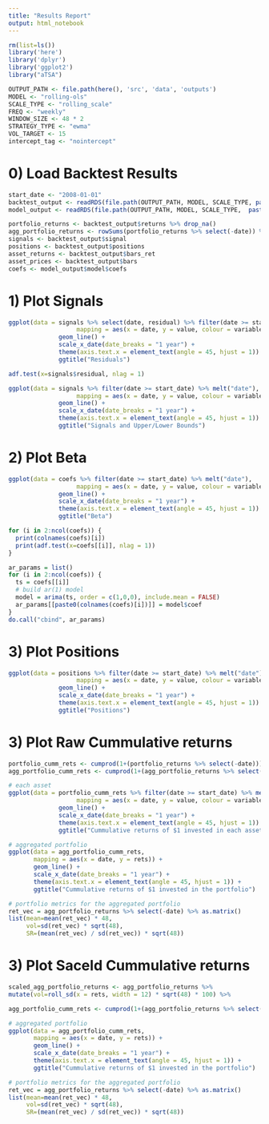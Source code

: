 ```yaml
---
title: "Results Report"
output: html_notebook
---
```


```r
rm(list=ls())
library('here')
library('dplyr')
library('ggplot2')
library("aTSA")

OUTPUT_PATH <- file.path(here(), 'src', 'data', 'outputs')
MODEL <- "rolling-ols"
SCALE_TYPE <- "rolling_scale"
FREQ <- "weekly"
WINDOW_SIZE <- 48 * 2
STRATEGY_TYPE <- "ewma"
VOL_TARGET <- 15
intercept_tag <- "nointercept"
```

# 0) Load Backtest Results

```r
start_date <- "2008-01-01"
backtest_output <- readRDS(file.path(OUTPUT_PATH, MODEL, SCALE_TYPE, paste0("backtest_results_", FREQ, "_", WINDOW_SIZE, "_", STRATEGY_TYPE, "_", intercept_tag, ".rds")))
model_output <- readRDS(file.path(OUTPUT_PATH, MODEL, SCALE_TYPE,  paste0("model_results_", FREQ, "_", WINDOW_SIZE, "_", intercept_tag, ".rds")))

portfolio_returns <- backtest_output$returns %>% drop_na()
agg_portfolio_returns <- rowSums(portfolio_returns %>% select(-date)) %>% as.data.table() %>% mutate(date=portfolio_returns$date) %>% select(date, everything()) %>% rename("rets":=".")
signals <- backtest_output$signal
positions <- backtest_output$positions
asset_returns <- backtest_output$bars_ret
asset_prices <- backtest_output$bars
coefs <- model_output$model$coefs
```

# 1) Plot Signals

```r
ggplot(data = signals %>% select(date, residual) %>% filter(date >= start_date) %>% melt("date"), 
                   mapping = aes(x = date, y = value, colour = variable, group = variable)) +
              geom_line() +
              scale_x_date(date_breaks = "1 year") + 
              theme(axis.text.x = element_text(angle = 45, hjust = 1)) +
              ggtitle("Residuals")

adf.test(x=signals$residual, nlag = 1)

ggplot(data = signals %>% filter(date >= start_date) %>% melt("date"), 
                   mapping = aes(x = date, y = value, colour = variable, group = variable)) +
              geom_line() +
              scale_x_date(date_breaks = "1 year") + 
              theme(axis.text.x = element_text(angle = 45, hjust = 1)) +
              ggtitle("Signals and Upper/Lower Bounds")
```

# 2) Plot Beta

```r
ggplot(data = coefs %>% filter(date >= start_date) %>% melt("date"), 
                   mapping = aes(x = date, y = value, colour = variable, group = variable)) +
              geom_line() +
              scale_x_date(date_breaks = "1 year") + 
              theme(axis.text.x = element_text(angle = 45, hjust = 1)) +
              ggtitle("Beta")

for (i in 2:ncol(coefs)) {
  print(colnames(coefs)[i])
  print(adf.test(x=coefs[[i]], nlag = 1))
}

ar_params = list()
for (i in 2:ncol(coefs)) {
  ts = coefs[[i]]
  # build ar(1) model
  model = arima(ts, order = c(1,0,0), include.mean = FALSE)
  ar_params[[paste0(colnames(coefs)[i])]] = model$coef
}
do.call("cbind", ar_params)
```

# 3) Plot Positions

```r
ggplot(data = positions %>% filter(date >= start_date) %>% melt("date"), 
                   mapping = aes(x = date, y = value, colour = variable, group = variable)) +
              geom_line() +
              scale_x_date(date_breaks = "1 year") + 
              theme(axis.text.x = element_text(angle = 45, hjust = 1)) +
              ggtitle("Positions")
```

# 3) Plot Raw Cummulative returns

```r
portfolio_cumm_rets <- cumprod(1+(portfolio_returns %>% select(-date))) %>% mutate(date=portfolio_returns$date) %>% select(date, everything())
agg_portfolio_cumm_rets <- cumprod(1+(agg_portfolio_returns %>% select(-date))) %>% mutate(date=agg_portfolio_returns$date) %>% select(date, everything())

# each asset
ggplot(data = portfolio_cumm_rets %>% filter(date >= start_date) %>% melt("date"), 
                   mapping = aes(x = date, y = value, colour = variable, group = variable)) +
              geom_line() +
              scale_x_date(date_breaks = "1 year") + 
              theme(axis.text.x = element_text(angle = 45, hjust = 1)) +
              ggtitle("Cummulative returns of $1 invested in each asset")

# aggregated portfolio
ggplot(data = agg_portfolio_cumm_rets,
       mapping = aes(x = date, y = rets)) + 
       geom_line() + 
       scale_x_date(date_breaks = "1 year") + 
       theme(axis.text.x = element_text(angle = 45, hjust = 1)) +
       ggtitle("Cummulative returns of $1 invested in the portfolio")

# portfolio metrics for the aggregated portfolio
ret_vec = agg_portfolio_returns %>% select(-date) %>% as.matrix()
list(mean=mean(ret_vec) * 48,
     vol=sd(ret_vec) * sqrt(48),
     SR=(mean(ret_vec) / sd(ret_vec)) * sqrt(48))
```

# 3) Plot Saceld Cummulative returns

```r
scaled_agg_portfolio_returns <- agg_portfolio_returns %>%
mutate(vol=roll_sd(x = rets, width = 12) * sqrt(48) * 100) %>%

agg_portfolio_cumm_rets <- cumprod(1+(agg_portfolio_returns %>% select(-date))) %>% mutate(date=agg_portfolio_returns$date) %>% select(date, everything())

# aggregated portfolio
ggplot(data = agg_portfolio_cumm_rets,
       mapping = aes(x = date, y = rets)) + 
       geom_line() + 
       scale_x_date(date_breaks = "1 year") + 
       theme(axis.text.x = element_text(angle = 45, hjust = 1)) +
       ggtitle("Cummulative returns of $1 invested in the portfolio")

# portfolio metrics for the aggregated portfolio
ret_vec = agg_portfolio_returns %>% select(-date) %>% as.matrix()
list(mean=mean(ret_vec) * 48,
     vol=sd(ret_vec) * sqrt(48),
     SR=(mean(ret_vec) / sd(ret_vec)) * sqrt(48))
```